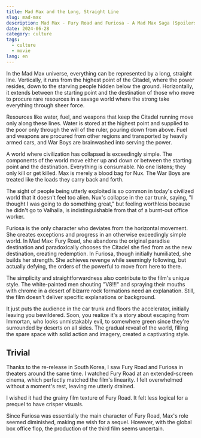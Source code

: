```yaml
---
title: Mad Max and the Long, Straight Line
slug: mad-max
description: Mad Max - Fury Road and Furiosa - A Mad Max Saga (Spoilers Included)
date: 2024-06-28
category: culture
tags:
  - culture
  - movie
lang: en
---
```


In the Mad Max universe, everything can be represented by a long, straight line. Vertically, it runs from the highest point of the Citadel, where the power resides, down to the starving people hidden below the ground. Horizontally, it extends between the starting point and the destination of those who move to procure rare resources in a savage world where the strong take everything through sheer force.

Resources like water, fuel, and weapons that keep the Citadel running move only along these lines. Water is stored at the highest point and supplied to the poor only through the will of the ruler, pouring down from above. Fuel and weapons are procured from other regions and transported by heavily armed cars, and War Boys are brainwashed into serving the power.

A world where civilization has collapsed is exceedingly simple. The components of the world move either up and down or between the starting point and the destination. Everything is consumable. No one listens; they only kill or get killed. Max is merely a blood bag for Nux. The War Boys are treated like the loads they carry back and forth.

The sight of people being utterly exploited is so common in today's civilized world that it doesn't feel too alien. Nux's collapse in the car trunk, saying, "I thought I was going to do something great," but feeling worthless because he didn't go to Valhalla, is indistinguishable from that of a burnt-out office worker.

Furiosa is the only character who deviates from the horizontal movement. She creates exceptions and progress in an otherwise exceedingly simple world. In Mad Max: Fury Road, she abandons the original paradise destination and paradoxically chooses the Citadel she fled from as the new destination, creating redemption. In Furiosa, though initially humiliated, she builds her strength. She achieves revenge while seemingly following, but actually defying, the orders of the powerful to move from here to there.

The simplicity and straightforwardness also contribute to the film's unique style. The white-painted men shouting "V8!!!" and spraying their mouths with chrome in a desert of bizarre rock formations need an explanation. Still, the film doesn't deliver specific explanations or background.

It just puts the audience in the car trunk and floors the accelerator, initially leaving you bewildered. Soon, you realize it's a story about escaping from Immortan, who looks unmistakably evil, to somewhere green since they're surrounded by deserts on all sides. The gradual reveal of the world, filling the spare space with solid action and imagery, created a captivating style.

## Trivial

Thanks to the re-release in South Korea, I saw Fury Road and Furiosa in theaters around the same time. I watched Fury Road at an extended-screen cinema, which perfectly matched the film's linearity. I felt overwhelmed without a moment's rest, leaving me utterly drained.

I wished it had the grainy film texture of Fury Road. It felt less logical for a prequel to have crisper visuals.

Since Furiosa was essentially the main character of Fury Road, Max's role seemed diminished, making me wish for a sequel. However, with the global box office flop, the production of the third film seems uncertain.
